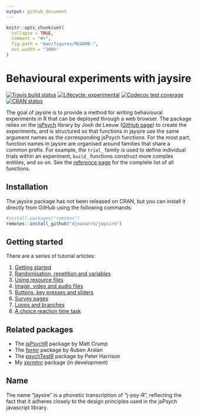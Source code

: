 ```yaml
---
output: github_document
---
```


<!-- README.md is generated from README.Rmd. Please edit that file -->

```r
knitr::opts_chunk$set(
  collapse = TRUE,
  comment = "#>",
  fig.path = "man/figures/README-",
  out.width = "100%"
)
```
# Behavioural experiments with jaysire

<!-- badges: start -->
[![Travis build status](https://travis-ci.org/djnavarro/jaysire.svg?branch=master)](https://travis-ci.org/djnavarro/jaysire)
[![Lifecycle: experimental](https://img.shields.io/badge/lifecycle-experimental-orange.svg)](https://www.tidyverse.org/lifecycle/#experimental)
[![Codecov test coverage](https://codecov.io/gh/djnavarro/jaysire/branch/master/graph/badge.svg)](https://codecov.io/gh/djnavarro/jaysire?branch=master)
[![CRAN status](https://www.r-pkg.org/badges/version/jaysire)](https://cran.r-project.org/package=jaysire)
<!-- badges: end -->

The goal of jaysire is to provide a method for writing behavioural experiments in R that can be deployed through a web browser. The package relies on the [jsPsych](https://www.jspsych.org) library by Josh de Leeuw ([GitHub page](https://github.com/jspsych/jsPsych/)) to create the experiments, and is structured so that functions in jaysire use the same argument names as the corresponding jsPsych functions. For the most part, function names in jaysire are organised around families that share a common prefix. For example, the `trial_` family is used to define individual trials within an experiment, `build_` functions construct more complex entities, and so on. See the [reference page](https://djnavarro.github.io/jaysire/reference/) for the complete list of all functions. 


<!-- - The `trial_` functions are used to define individual trials in the experiment -->
<!-- - The `build_` functions are used to construct more complex entities: there are build functions for timelines, experiments and resource file lists. -->
<!-- - The `insert_` functions are used to tell jsPsych to "insert" the input into the experiment as a particular kind of entity: a reference to a resource file, a reference to a timeline variable, a data property or as raw javascript. -->
<!-- - The `add_` and `display_` functions are used to modify how a timeline executes: by defining a timeline variable, adding parameters, executing in a loop, or executing if a condition holds -->
<!-- - The `question_` family is used when constructing surveys -->
<!-- - The `respond_` family is used when a key press response is needed -->
<!-- - The `fn_` family is used to specify javascript functions used in the experiment -->



## Installation

The jaysire package has not been released on CRAN, but you can install it directly from GitHub using the following commands:

``` r
#install.packages("remotes")
remotes::install_github("djnavarro/jaysire")
```

## Getting started

There are a series of tutorial articles:

1. [Getting started](https://djnavarro.github.io/jaysire/articles/jaysire01.html)
2. [Randomisation, repetition and variables](https://djnavarro.github.io/jaysire/articles/jaysire02.html)
3. [Using resource files](https://djnavarro.github.io/jaysire/articles/jaysire03.html)
4. [Image, video and audio files](https://djnavarro.github.io/jaysire/articles/jaysire04.html)
5. [Buttons, key presses and sliders](https://djnavarro.github.io/jaysire/articles/jaysire05.html)
6. [Survey pages](https://djnavarro.github.io/jaysire/articles/jaysire06.html)
7. [Loops and branches](https://djnavarro.github.io/jaysire/articles/jaysire07.html)
8. [A choice reaction time task](https://djnavarro.github.io/jaysire/articles/jaysire08.html)


## Related packages

- The [jsPsychR](https://github.com/CrumpLab/jspsychr) package by Matt Crump 
- The [formr](https://github.com/rubenarslan/formr) package by Ruben Arslan
- The [psychTestR](https://pmcharrison.github.io/psychTestR/) package by Peter Harrison
- My [xprmtnr](https://github.com/djnavarro/xprmntr) package (in development)

## Name

The name "jaysire" is a phonetic transcription of "j-psy-R", reflecting the fact that it adheres closely to the design principles used in the jsPsych javascript library.
